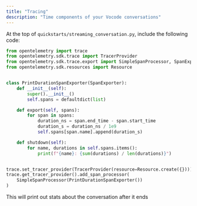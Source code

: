 ```yaml
---
title: "Tracing"
description: "Time components of your Vocode conversations"
---
```


At the top of `quickstarts/streaming_conversation.py`, include the following code:

```python
from opentelemetry import trace
from opentelemetry.sdk.trace import TracerProvider
from opentelemetry.sdk.trace.export import SimpleSpanProcessor, SpanExporter
from opentelemetry.sdk.resources import Resource


class PrintDurationSpanExporter(SpanExporter):
    def __init__(self):
        super().__init__()
        self.spans = defaultdict(list)

    def export(self, spans):
        for span in spans:
            duration_ns = span.end_time - span.start_time
            duration_s = duration_ns / 1e9
            self.spans[span.name].append(duration_s)

    def shutdown(self):
        for name, durations in self.spans.items():
            print(f"{name}: {sum(durations) / len(durations)}")


trace.set_tracer_provider(TracerProvider(resource=Resource.create({})))
trace.get_tracer_provider().add_span_processor(
    SimpleSpanProcessor(PrintDurationSpanExporter())
)
```

This will print out stats about the conversation after it ends
